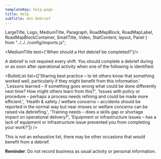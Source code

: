 ```yaml
---
templateKey: help-page
title: Help
subTitle: Hot Debrief
---
```

LargeTitle, Logo, MediumTitle, Paragraph, RoadMapBlock, RoadMapLabel, RoadMapBlockContainer, SmallTitle, Video, StatContent, layout, Panel } from "../../../config/imports.js";

<MediumTitle text={'When should a Hot debrief be completed?'}/>

A debrief is not required every shift. You should complete a debrief during or as soon after operational activity when one of the following is identified:

<BulletList list={['Sharing best practice – to let others know that something worked well, particularly if they might benefit from this information.' ,'Lessons learned – if something goes wrong what could be done differently next time? How might others learn from this?', 'Issues with policy or procedure – perhaps a process needs refining and could be made more efficient.', 'Health & safety / welfare concerns – accidents should be reported in the normal way but near misses or welfare concerns can be raised via debriefing.', 'Training needs – does a skills gap or shortage impact on operational delivery?', 'Equipment or infrastructure issues – has a lack of equipment or infrastructure issue prevented you from completing your work?']} />

This is not an exhaustive list, there may be other occasions that would benefit from a debrief.

**Reminder**: Do not record business as usual activity or personal information.
